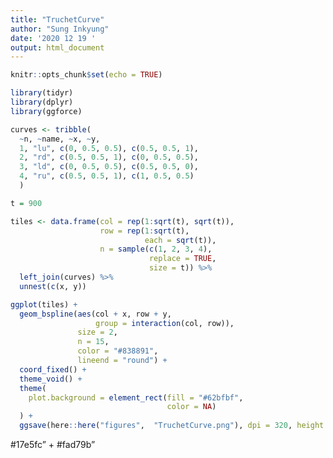 ```yaml
---
title: "TruchetCurve"
author: "Sung Inkyung"
date: '2020 12 19 '
output: html_document
---
```


```r
knitr::opts_chunk$set(echo = TRUE)
```

```r
library(tidyr)
library(dplyr)
library(ggforce)
```


```r
curves <- tribble(
  ~n, ~name, ~x, ~y,
  1, "lu", c(0, 0.5, 0.5), c(0.5, 0.5, 1),
  2, "rd", c(0.5, 0.5, 1), c(0, 0.5, 0.5),
  3, "ld", c(0, 0.5, 0.5), c(0.5, 0.5, 0),
  4, "ru", c(0.5, 0.5, 1), c(1, 0.5, 0.5)
  )

t = 900

tiles <- data.frame(col = rep(1:sqrt(t), sqrt(t)),
                    row = rep(1:sqrt(t), 
                              each = sqrt(t)),
                    n = sample(c(1, 2, 3, 4), 
                               replace = TRUE, 
                               size = t)) %>% 
  left_join(curves) %>% 
  unnest(c(x, y))

ggplot(tiles) +
  geom_bspline(aes(col + x, row + y,
                   group = interaction(col, row)), 
               size = 2, 
               n = 15, 
               color = "#838891", 
               lineend = "round") +
  coord_fixed() +
  theme_void() +
  theme(
    plot.background = element_rect(fill = "#62bfbf",
                                   color = NA)
  ) +
  ggsave(here::here("figures",  "TruchetCurve.png"), dpi = 320, height = 8, width = 8)
```
#17e5fc" + #fad79b"
